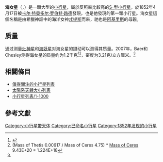 {{Infobox planet
 | discovery=yes
 | physical_characteristics = yes
 | bgcolour=#FFFFC0
 | name=海女星
 | symbol= [[Image:Thetis_symbol_(bold).svg|24px]]
 | image=[[File:17Thetis-LB1.jpg|240px]]
 | caption=海女星，位於中央
 | discoverer=[[卡爾·特奧多爾·羅伯特·路德|卡爾·特奧多爾·羅伯特·路德]]
 | discovered=1852年4月17日
 | alt_names=17 Thetis、A913 CA、A916 YF、{{mp|1954 SO|1}}
 | named_after = [[忒提斯|忒提斯]]
 | adjectives = Thetidian
 | mp_category=[[小行星帶|主帶]]
 | orbit_ref=<ref name=jpldata>{{cite web
  |date=2008-08-04|title=JPL Small-Body Database Browser: 17 Thetis
  |url=http://ssd.jpl.nasa.gov/sbdb.cgi?sstr=17
  |accessdate=2008-11-12
  |archive-date=2020-08-03
  |archive-url=https://web.archive.org/web/20200803083825/https://ssd.jpl.nasa.gov/sbdb.cgi?sstr=17
  |dead-url=no
  }}</ref>
 | epoch=2004年10月22日（[[儒略日|JD]] 2453300.5）
 | semimajor=369.530 [[Giga|G]]m (2.470 [[天文單位|AU]])
 | perihelion=319.991 Gm (2.139 AU)
 | aphelion=419.069 Gm (2.801 AU)
 | eccentricity=0.134
 | period=1418.027 [[日|日]] (3.88 [[儒略年|a]])
 | inclination=5.587[[角度|°]]
 | asc_node=125.622°
 | arg_peri=135.906°
 | mean_anomaly=38.435°
 | avg_speed=18.87 km/s
 | dimensions=90 km<ref name=jpldata/>
 | mass=1.2{{e|18}} [[公斤|kg]]<ref name="Baer2007"/><ref name=Thetismass2007/>
 | density=3.21 ± 0.92 g/[[立方厘米|cm³]]<ref name="Baer2007"/>
 | surface_grav=0.0252 m/s²
 | escape_velocity=0.0476 km/s
 | rotation=0.5113 d (12.27 h)<ref name=jpldata/><ref>{{cite web|url=http://www.astrosurf.com/aude-old/map_files/AstVarMAP01-2003.htm |title=LIGHTCURVES AND MAP DATA ON NUMBERED ASTEROIDS N° 1 TO 52225 |accessdate=2008-11-03 |publisher=AstroSurf |archiveurl=https://web.archive.org/web/20051127063200/http://www.astrosurf.com/aude-old/map_files/AstVarMAP01-2003.htm |archivedate=2005-11-27 |deadurl=yes }}</ref>
 | spectral_type=[[S-型小行星|S-型小行星]]<ref name=jpldata/>
 | magnitude = 9.89至13.51<ref>[[視星等|視星等]] 9.89 (1977-Jul-25) to 13.51 (1963-Aug-02) [http://ssd.jpl.nasa.gov/horizons.cgi?find_body=1&body_group=sb&sstr=17 JPL Horizons] {{Wayback|url=http://ssd.jpl.nasa.gov/horizons.cgi?find_body=1&body_group=sb&sstr=17 |date=20120531052327 }} daily output for 1950 to 2099</ref>
 | abs_magnitude=7.76<ref name=jpldata/>
 | albedo=0.1715 <ref name=jpldata/><ref>{{cite web|url=http://www.psi.edu/pds/archive/astdata04/simps04/diamalb.tab |title=Asteroid Data Archive |accessdate=2008-11-03 |publisher=Planetary Science Institute |archiveurl=https://web.archive.org/web/20060623213811/http://www.psi.edu/pds/archive/astdata04/simps04/diamalb.tab |archivedate=2006-06-23 |deadurl=yes }}</ref>
 | single_temperature=~173 [[熱力學溫標|K]]}}

'''海女星'''（{{lang-en|Thetis}}，{{IPA2|ˈθitɪs}}）是一顆大型的[[小行星|小行星]]，屬於反照率比較高的[[S-型小行星|S-型小行星]]。於1852年4月17日被[[卡尔·特奥多尔·罗伯特·路德|卡尔·特奥多尔·罗伯特·路德]]發現，也是他發現的第一顆小行星。海女星這個名稱是由希臘神話中的海洋女神[[忒提斯|忒提斯]]而來，祂也是[[阿基里斯|阿基里斯]]的母親。

==质量==
通过测量[[灶神星|灶神星]]和[[海妖星|海妖星]]对海女星的摄动可以测得其质量。2007年，Baer和Chesley测得海女星的质量约为1.2{{e|18}}千克<ref name="Baer2007">{{cite journal
  |last=Baer
  |first=James
  |coauthors=Steven R. Chesley
  |title=Astrometric masses of 21 asteroids, and an integrated asteroid ephemeris
  |journal=Celestial Mechanics and Dynamical Astronomy
  |volume=100
  |issue=2008
  |pages=27–42
  |publisher=Springer Science+Business Media B.V. 2007
  |url=http://www.springerlink.com/content/h747307j43863228/fulltext.pdf
  |format=[[PDF|PDF]]
  |doi=10.1007/s10569-007-9103-8
  |accessdate=2008-11-12
  |year=2007
  |bibcode=2008CeMDA.100...27B
  |author=
  |archive-url=https://web.archive.org/web/20110224014158/http://www.springerlink.com/content/h747307j43863228/fulltext.pdf
  |archive-date=2011-02-24
  |dead-url=yes
  }}</ref><ref name=Thetismass2007>(Mass of Thetis 0.00617 / Mass of Ceres 4.75) * [[Ceres_(dwarf_planet)|Mass of Ceres]] 9.43E+20 = 1.224E+18</ref>，密度为3.21克/立方厘米。<ref name="Baer2007"/>

== 相關條目 ==
{{portal|太陽系|Solar system.jpg}}

* [[值得關注的小行星列表|值得關注的小行星列表]]
* [[太陽系天體大小列表|太陽系天體大小列表]]
* [[小行星列表/1-1000|小行星列表/1-1000]]

== 參考文獻 ==

{{reflist}}

{{小天體}}
{{Minor Planet Number|(16)[[靈神星|靈神星]]|(18)[[司曲星|司曲星]]}}

[[Category:小行星带天体|Category:小行星带天体]]
[[Category:已命名小行星|Category:已命名小行星]]
[[Category:1852年发现的小行星|Category:1852年发现的小行星]]